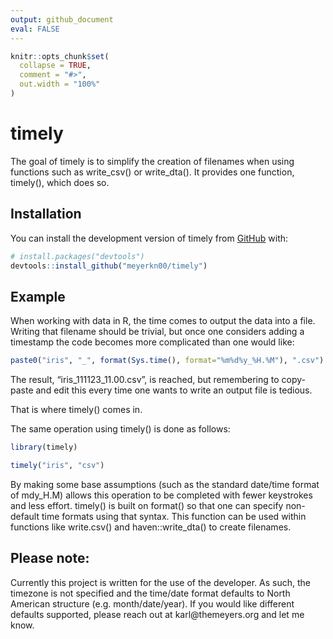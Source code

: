 ```yaml
---
output: github_document
eval: FALSE
---
```


<!-- README.md is generated from README.Rmd. Please edit that file -->

```r
knitr::opts_chunk$set(
  collapse = TRUE,
  comment = "#>",
  out.width = "100%"
)
```

# timely

<!-- badges: start -->
<!-- badges: end -->

The goal of timely is to simplify the creation of filenames when using functions such as write_csv() or write_dta(). It provides one function, timely(), which does so.

## Installation

You can install the development version of timely from [GitHub](https://github.com/timely) with:

``` r
# install.packages("devtools")
devtools::install_github("meyerkn00/timely")
```

## Example

When working with data in R, the time comes to output the data into a file. Writing that filename should be trivial, but once one considers adding a timestamp the code becomes more complicated than one would like:
```r
paste0("iris", "_", format(Sys.time(), format="%m%d%y_%H.%M"), ".csv")
```

The result, "iris_111123_11.00.csv", is reached, but remembering to copy-paste and edit this every time one wants to write an output file is tedious.

That is where timely() comes in.

The same operation using timely() is done as follows:

```r
library(timely)

timely("iris", "csv")
```

By making some base assumptions (such as the standard date/time format of mdy_H.M) allows this operation to be completed with fewer keystrokes and less effort.
timely() is built on format() so that one can specify non-default time formats using that syntax. This function can be used within functions like write.csv() and haven::write_dta() to create filenames.

## Please note:

Currently this project is written for the use of the developer. As such, the timezone is not specified and the time/date format defaults to North American structure (e.g. month/date/year). If you would like different defaults supported, please reach out at karl@themeyers.org and let me know.
